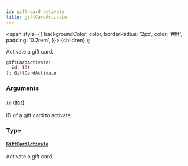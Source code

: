 ```yaml
---
id: gift-card-activate
title: giftCardActivate
---
```


<span
style={{
      backgroundColor: color,
      borderRadius: '2px',
      color: '#fff',
      padding: '0.2rem',
    }}>
{children}
</span>
);

Activate a gift card.

```graphql
giftCardActivate(
  id: ID!
): GiftCardActivate

```

### Arguments

#### `id` ([`ID!`](/api-reference/scalars/id.mdx))

ID of a gift card to activate.

### Type

#### [`GiftCardActivate`](/api-reference/objects/gift-card-activate.mdx)

Activate a gift card.
